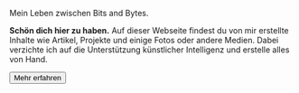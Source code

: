 ---
---


<IntroSection>

  <Fragment slot="title">Mein Leben zwischen Bits and Bytes.</Fragment>
  <Fidget1Checkboxes slot="spotlight" />

  **Schön dich hier zu haben.** Auf dieser Webseite findest du von mir erstellte Inhalte wie Artikel, Projekte und einige Fotos oder andere Medien. Dabei verzichte ich auf die Unterstützung künstlicher Intelligenz und erstelle alles von Hand.

  <Button href="/de/webseite">Mehr erfahren</Button>

</IntroSection>

